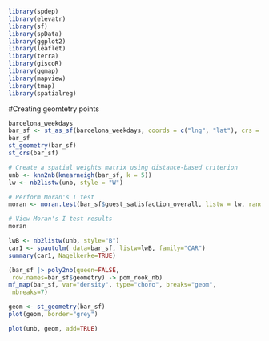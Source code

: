 
```{r}
library(spdep)
library(elevatr)
library(sf)
library(spData)
library(ggplot2)
library(leaflet)
library(terra)
library(giscoR)
library(ggmap)
library(mapview)
library(tmap)
library(spatialreg)
```

#Creating geomtetry points
```{r}
barcelona_weekdays 
bar_sf <- st_as_sf(barcelona_weekdays, coords = c("lng", "lat"), crs = 4326)
bar_sf
st_geometry(bar_sf)
st_crs(bar_sf)
```

```{r}
# Create a spatial weights matrix using distance-based criterion
unb <- knn2nb(knearneigh(bar_sf, k = 5))
lw <- nb2listw(unb, style = "W")

# Perform Moran's I test
moran <- moran.test(bar_sf$guest_satisfaction_overall, listw = lw, randomisation=TRUE, alternative="two.sided")

# View Moran's I test results
moran

```
```{r}
lwB <- nb2listw(unb, style="B")
car1 <- spautolm( data=bar_sf, listw=lwB, family="CAR")
summary(car1, Nagelkerke=TRUE)

```








```{r}
(bar_sf |> poly2nb(queen=FALSE,
 row.names=bar_sf$geometry) -> pom_rook_nb)
mf_map(bar_sf, var="density", type="choro", breaks="geom",
 nbreaks=7)
```
```{r}
geom <- st_geometry(bar_sf) 
plot(geom, border="grey")

plot(unb, geom, add=TRUE)
```

